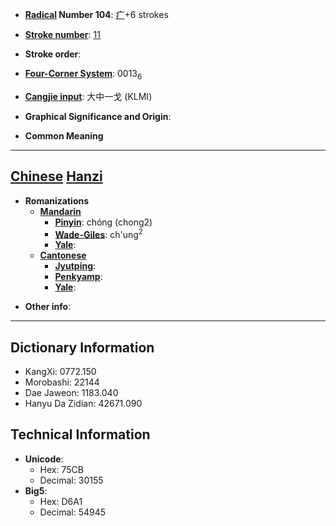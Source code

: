* '''[[Wiktionary:Chinese radical index| Radical]] Number 104''': [[Wiktionary:Chinese radical index 疒|疒]]+6 strokes

* '''[[Wiktionary:Chinese total strokes index|Stroke number]]''': [[Wiktionary:Chinese total strokes index 11|11]]

* '''Stroke order''': 

* '''[[Wiktionary:Chinese four corner index|Four-Corner System]]''': 0013<sub>6</sub>

* '''[[Wiktionary:Chinese Cangjie index|Cangjie input]]''': 大中一戈 (KLMI)

* '''Graphical Significance and Origin''': 

* '''Common Meaning'''

----

== [[Chinese]] [[Hanzi]] ==

* '''Romanizations'''
** '''[[Mandarin]]'''
*** '''[[Pinyin]]''': chóng (chong2)
*** '''[[Wade-Giles]]''': ch'ung<sup>2</sup>
*** '''[[Yale]]''': 
** '''[[Cantonese]]'''
*** '''[[Jyutping]]''':
*** '''[[Penkyamp]]''': 
*** '''[[Yale]]''': 

* '''Other info''': 

----

== Dictionary Information ==

* KangXi: 0772.150
* Morobashi: 22144
* Dae Jaweon: 1183.040
* Hanyu Da Zidian: 42671.090

== Technical Information ==

* '''Unicode''':
** Hex: 75CB
** Decimal: 30155
* '''Big5''':
** Hex: D6A1
** Decimal: 54945